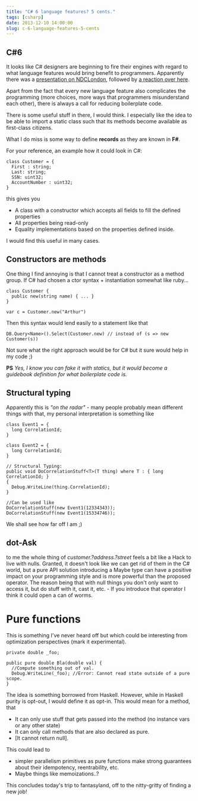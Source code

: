 ```yaml
---
title: "C# 6 language features? 5 cents."
tags: [csharp]
date: 2013-12-10 14:00:00
slug: c-6-language-features-5-cents
---
```


## C#6
It looks like C# designers are beginning to fire their engines with regard to what language features would bring benefit to programmers. Apparently there was a [presentation on NDCLondon][1], followed by [a reaction over here][2].

Apart from the fact that every new language feature also complicates the programming (more choices, more ways that programmers misunderstand each other), there is always a call for reducing boilerplate code.

There is some useful stuff in there, I would think. I especially like the idea to be able to import a static class such that its methods become available as first-class citizens.

What I do miss is some way to define **records** as they are known in **F#**.

For your reference, an example how it could look in C#:

    class Customer = { 
      First : string; 
      Last: string; 
      SSN: uint32; 
      AccountNumber : uint32; 
    }

this gives you

* A class with a constructor which accepts all fields to fill the defined properties
* All properties being read-only
* Equality implementations based on the properties defined inside.

I would find this useful in many cases.

## Constructors are methods

One thing I find annoying is that I cannot treat a constructor as a method group. If C# had chosen a ctor syntax  + instantiation somewhat like ruby...

    class Customer {
      public new(string name) { ... }
    }
    
    var c = Customer.new("Arthur")

Then this syntax would lend easily to a statement like that

    DB.Query<Name>().Select(Customer.new) // instead of (s => new Customer(s))
    
Not sure what the right approach would be for C# but it sure would help in my code ;)

**PS**
*Yes, I know you can fake it with statics, but it would become a guidebook definition for what boilerplate code is.*

## Structural typing

Apparently this is *"on the radar"* - many people probably mean different things with that, my personal interpretation is something like
    
    class Event1 = {
      long CorrelationId;
    }
    
    class Event2 = {
      long CorrelationId;
    }
    
    // Structural Typing:
    public void DoCorrelationStuff<T>(T thing) where T : { long CorrelationId; } 
    {
      Debug.WriteLine(thing.CorrelationId);
    }
    
    //Can be used like
    DoCorrelationStuff(new Event1(12334343));
    DoCorrelationStuff(new Event1(15334746));

We shall see how far off I am ;)

## dot-Ask
to me the whole thing of *customer.?address.?street* feels a bit like a Hack to live with nulls. Granted, it doesn't look like we can get rid of them in the C# world, but a pure API solution introducing a Maybe type can have a positive impact on your programming style and is more powerful than the proposed operator. 
The reason being that with null things you don't only want to access it, but do stuff with it, cast it, etc. - If you introduce that operator I think it could open a can of worms.

# Pure functions

This is something I've never heard off but which could be interesting from optimization perspectives (mark it experimental).

    private double _foo;
    
    public pure double Bla(double val) {
      //Compute something out of val.
      Debug.WriteLine(_foo); //Error: Cannot read state outside of a pure scope.
    }

The idea is something borrowed from Haskell. However, while in Haskell purity is opt-out, I would define it as opt-in. This would mean for a method, that

* It can only use stuff that gets passed into the method (no instance vars or any other state)
* It can only call methods that are also declared as pure.
* [It cannot return null].

This could lead to 

* simpler parallelism primitives as pure functions make strong guarantees about their idempotency, reentrability, etc.
* Maybe things like memoizations..?

This concludes today's trip to fantasyland, off to the nitty-gritty of finding a new job!

  [1]: http://channel9.msdn.com/Forums/Coffeehouse/Mads-Torgersen--NDC-London--The-Future-of-C
  [2]: http://damieng.com/blog/2013/12/09/probable-c-6-0-features-illustrated